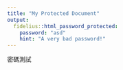 ```yaml
---
title: "My Protected Document"
output:
  fidelius::html_password_protected:
    password: "asd"
    hint: "A very bad password!"
---
```


密碼測試